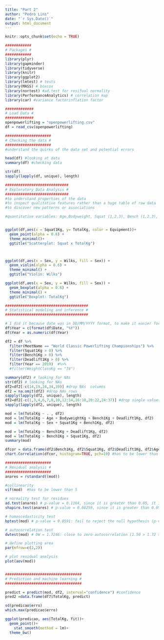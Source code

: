 ```yaml
---
title: "Part 2"
author: "Pedro Lins"
date: "`r Sys.Date()`"
output: html_document
---
```


```r
knitr::opts_chunk$set(echo = TRUE)
```

```r
############
# Packages #
############
library(plyr)
library(gapminder)
library(tidyverse)
library(knitr)
library(ggplot2)
library(lmtest) # tests
library(MASS) # boxcox
library(nortest) #ad.test for resifual normality 
library(PerformanceAnalytics) # correlation map
library(car) #variance factorinflation factor
```

```r
#############
# Load Data #
#############
openpowerlifting = "openpowerlifting.csv" 
df = read_csv(openpowerlifting)
```


```r
#####################
# Checking the data #
#####################
#understand the quirks of the data set and potential errors

head(df) #looking at data
summary(df) #checking data

str(df)
sapply(lapply(df, unique), length)
```


```r
#############################
# Exploratory Data Analysis #
#############################
#to understand properties of the data
#to inspect qualitative features rather than a huge table of raw data
#to discover new patterns or associations

#quantitative variables: Age,Bodyweight, Squat (1,2,3), Bench (1,2,3), Deadlift(1,2,3), Total,  Dots, Wilks Glossbrenner, Goodlift, Date, Year


ggplot(df,aes(x = Squat1Kg, y= TotalKg, color = Equipment))+
  geom_point(alpha = 0.6) +
  theme_minimal()+
  ggtitle("Scatterplot: Squat x TotalKg")



ggplot(df,aes(x = Sex, y = Wilks, fill = Sex)) +
  geom_violin(alpha = 0.6) +
  theme_minimal() + 
  ggtitle("Violin: Wilks")

ggplot(df,aes(x = Sex, y = Wilks, fill = Sex)) +
  geom_boxplot(alpha = 0.6) +
  theme_minimal() + 
  ggtitle("Boxplot: TotalKg")
```


```r
######################################
# Statistical modeling and inference #
######################################

# I did it because date was in DD/MM/YYYY format, to make it easier for analyse, I made it just YYYY. 
df$Year = c(format(df$Date, "%Y"))
df$Year = as.numeric(df$Year)

df2 = df %>%
  filter(MeetName == "World Classic Powerlifting Championships") %>%
  filter(Squat1Kg > 0) %>%
  filter(Bench1Kg > 0) %>%
  filter(Deadlift1Kg > 0) %>%
  filter(Year == 2019)  #%>%
  #filter(WeightClassKg == "74")

summary(df2) # looking for NAs
str(df2) # looking for NAs
df2=df2[-c(14,19,24,34,39)] #drop NAs  columns
df2 = na.omit(df2) #drop NAs rows
sapply(lapply(df2, unique), length)
df2=df2[-c(1,3,4,6,7,8,10,12:14,16:18,20:22,24:37)] #drop single values variable
sapply(lapply(df2, unique), length)

mod = lm(TotalKg ~ . , df2)
mod = lm(TotalKg ~ Age + BodyweightKg + Bench1Kg + Deadlift1Kg, df2)
mod = lm(TotalKg ~ Sex + Squat1Kg + Bench1Kg, df2)

mod = lm(TotalKg ~ Bench1Kg + Deadlift1Kg, df2)
mod = lm(TotalKg ~ Bench1Kg + Squat1Kg, df2)
summary(mod)

dfcor = data.frame(df2$Bench1Kg, df2$Squat1Kg, df2$Deadlift1Kg, df2$Age, df2$BodyweightKg)
chart.Correlation(dfcor, histogram=TRUE, pch=19) #has to be lower than 70%

#####################
# Residual analysis #
#####################
anares = rstandard((mod))

#collinearity
vif(mod)  #has to be lower than 5

# normality test for residues
ad.test(anares) # p-value = 0.1164, since it is greater than 0.05, it is normal
shapiro.test(anares) # p-value = 0.08259, since it is greater than 0.05, it is normal 

# homoscedasticity test
bptest(mod) # p-value = 0.0591: fail to reject the null hypothesis (p-value > 0.05)

# autocorrelation test
dwtest(mod) # DW = 1.7246: close to zero autocorrelation (1.50 > 1.72 > 2.50)

# define plotting area
par(mfrow=c(2,2))

# plot residual analysis
plot(aov(mod)) 


###################################
# Prediction and machine learning #
###################################

predict = predict(mod, df2, interval="confidence") #confidence
pred2 =data.frame(df7$TotalKg, predict)

sd(predicao$erro)
which.max(predicao$erro)

ggplot(predicao, aes(TotalKg, fit))+
  geom_point()+
    stat_smooth(method = lm)+
  theme_bw()
```

